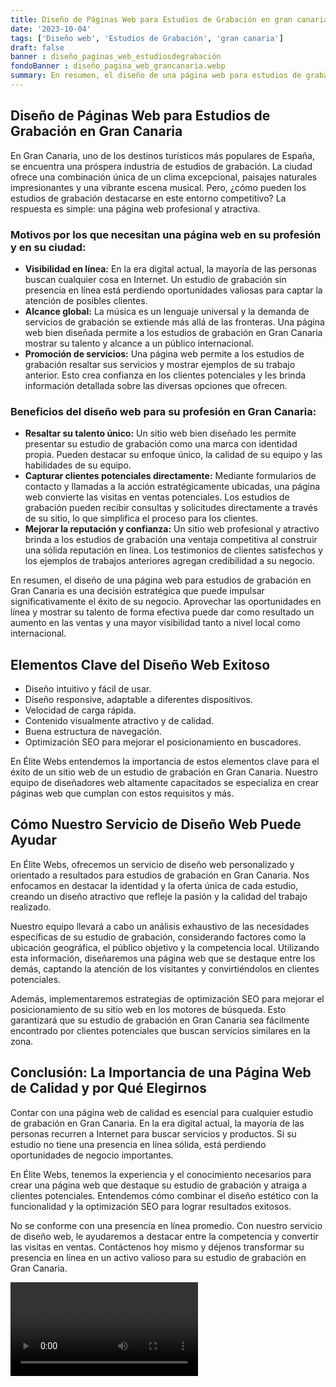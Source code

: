 ```yaml
---
title: Diseño de Páginas Web para Estudios de Grabación en gran canaria
date: '2023-10-04'
tags: ['Diseño web', 'Estudios de Grabación', 'gran canaria']
draft: false
banner : diseño_paginas_web_estudiosdegrabación
fondoBanner : diseño_pagina_web_grancanaria.webp
summary: En resumen, el diseño de una página web para estudios de grabación en Gran Canaria es una decisión estratégica que puede impulsar significativamente el éxito de su negocio. Aprovechar las oportunidades en línea y mostrar su talento de forma efectiva puede dar como resultado un aumento en las ventas y una mayor visibilidad tanto a nivel local como internacional.
---
```


## Diseño de Páginas Web para Estudios de Grabación en Gran Canaria
En Gran Canaria, uno de los destinos turísticos más populares de España, se encuentra una próspera industria de estudios de grabación. La ciudad ofrece una combinación única de un clima excepcional, paisajes naturales impresionantes y una vibrante escena musical. Pero, ¿cómo pueden los estudios de grabación destacarse en este entorno competitivo? La respuesta es simple: una página web profesional y atractiva.

### Motivos por los que necesitan una página web en su profesión y en su ciudad:
- **Visibilidad en línea:** En la era digital actual, la mayoría de las personas buscan cualquier cosa en Internet. Un estudio de grabación sin presencia en línea está perdiendo oportunidades valiosas para captar la atención de posibles clientes.
- **Alcance global:** La música es un lenguaje universal y la demanda de servicios de grabación se extiende más allá de las fronteras. Una página web bien diseñada permite a los estudios de grabación en Gran Canaria mostrar su talento y alcance a un público internacional.
- **Promoción de servicios:** Una página web permite a los estudios de grabación resaltar sus servicios y mostrar ejemplos de su trabajo anterior. Esto crea confianza en los clientes potenciales y les brinda información detallada sobre las diversas opciones que ofrecen.

### Beneficios del diseño web para su profesión en Gran Canaria:
- **Resaltar su talento único:** Un sitio web bien diseñado les permite presentar su estudio de grabación como una marca con identidad propia. Pueden destacar su enfoque único, la calidad de su equipo y las habilidades de su equipo.
- **Capturar clientes potenciales directamente:** Mediante formularios de contacto y llamadas a la acción estratégicamente ubicadas, una página web convierte las visitas en ventas potenciales. Los estudios de grabación pueden recibir consultas y solicitudes directamente a través de su sitio, lo que simplifica el proceso para los clientes.
- **Mejorar la reputación y confianza:** Un sitio web profesional y atractivo brinda a los estudios de grabación una ventaja competitiva al construir una sólida reputación en línea. Los testimonios de clientes satisfechos y los ejemplos de trabajos anteriores agregan credibilidad a su negocio.

En resumen, el diseño de una página web para estudios de grabación en Gran Canaria es una decisión estratégica que puede impulsar significativamente el éxito de su negocio. Aprovechar las oportunidades en línea y mostrar su talento de forma efectiva puede dar como resultado un aumento en las ventas y una mayor visibilidad tanto a nivel local como internacional.

<GifSeo />

<Cta />

## Elementos Clave del Diseño Web Exitoso

- Diseño intuitivo y fácil de usar.
- Diseño responsive, adaptable a diferentes dispositivos.
- Velocidad de carga rápida.
- Contenido visualmente atractivo y de calidad.
- Buena estructura de navegación.
- Optimización SEO para mejorar el posicionamiento en buscadores.

En Élite Webs entendemos la importancia de estos elementos clave para el éxito de un sitio web de un estudio de grabación en Gran Canaria. Nuestro equipo de diseñadores web altamente capacitados se especializa en crear páginas web que cumplan con estos requisitos y más.

## Cómo Nuestro Servicio de Diseño Web Puede Ayudar

En Élite Webs, ofrecemos un servicio de diseño web personalizado y orientado a resultados para estudios de grabación en Gran Canaria. Nos enfocamos en destacar la identidad y la oferta única de cada estudio, creando un diseño atractivo que refleje la pasión y la calidad del trabajo realizado.

Nuestro equipo llevará a cabo un análisis exhaustivo de las necesidades específicas de su estudio de grabación, considerando factores como la ubicación geográfica, el público objetivo y la competencia local. Utilizando esta información, diseñaremos una página web que se destaque entre los demás, captando la atención de los visitantes y convirtiéndolos en clientes potenciales.

Además, implementaremos estrategias de optimización SEO para mejorar el posicionamiento de su sitio web en los motores de búsqueda. Esto garantizará que su estudio de grabación en Gran Canaria sea fácilmente encontrado por clientes potenciales que buscan servicios similares en la zona.

## Conclusión: La Importancia de una Página Web de Calidad y por Qué Elegirnos

Contar con una página web de calidad es esencial para cualquier estudio de grabación en Gran Canaria. En la era digital actual, la mayoría de las personas recurren a Internet para buscar servicios y productos. Si su estudio no tiene una presencia en línea sólida, está perdiendo oportunidades de negocio importantes.

En Élite Webs, tenemos la experiencia y el conocimiento necesarios para crear una página web que destaque su estudio de grabación y atraiga a clientes potenciales. Entendemos cómo combinar el diseño estético con la funcionalidad y la optimización SEO para lograr resultados exitosos.

No se conforme con una presencia en línea promedio. Con nuestro servicio de diseño web, le ayudaremos a destacar entre la competencia y convertir las visitas en ventas. Contáctenos hoy mismo y déjenos transformar su presencia en línea en un activo valioso para su estudio de grabación en Gran Canaria.

<Video />

<CtaBot job='Estudios de Grabación' city='gran canaria'/>

<Gmaps query='gran canaria+españa+maps' />